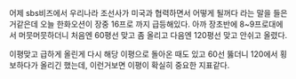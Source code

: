 어제 sbs비즈에서 우리나라 조선사가 미국과 협력하면서 어떻게 될꺼다 라는 말을 들은거같은데
오늘 한화오션이 장중 16프로 까지 급등해있다. 아까 장초반에 8~9프로대에서 머뭇머뭇하더니 
처음엔 60평선 맞고 좀 올리고 다음엔 120평선 맞고 안쉬고 올렸다.

이평맞고 급하게 올린게 다시 해당 이평으로 돌아온 때도 있고 60선 뚫더니 120에서 횡보하다가 올리긴 했는데,
이런거보면 이평이 확실히 중요한 지표같다.